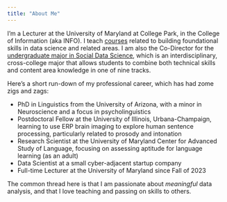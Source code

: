 ```yaml
---
title: "About Me"
---
```


I'm a Lecturer at the University of Maryland at College Park, in the College of Information (aka INFO). I teach [courses](course_links.qml) related to building foundational skills in data science and related areas. I am also the Co-Director for the [undergraduate major in Social Data Science](https://sdsc.umd.edu/), which is an interdisciplinary, cross-college major that allows students to combine both technical skills and content area knowledge in one of nine tracks.

Here's a short run-down of my professional career, which has had zome zigs and zags:

- PhD in Linguistics from the University of Arizona, with a minor in Neuroscience and a focus in psycholinguistics
- Postdoctoral Fellow at the University of Illinois, Urbana-Champaign, learning to use ERP brain imaging to explore human sentence processing, particularly related to prosody and intonation
- Research Scientist at the University of Maryland Center for Advanced Study of Language, focusing on assessing aptitude for language learning (as an adult)
- Data Scientist at a small cyber-adjacent startup company
- Full-time Lecturer at the University of Maryland since Fall of 2023

The common thread here is that I am passionate about *meaningful* data analysis, and that I love teaching and passing on skills to others.
